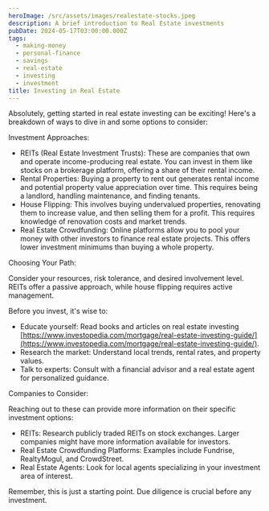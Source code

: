 ```yaml
---
heroImage: /src/assets/images/realestate-stocks.jpeg
description: A brief introduction to Real Estate investments
pubDate: 2024-05-17T03:00:00.000Z
tags:
  - making-money
  - personal-finance
  - savings
  - real-estate
  - investing
  - investment
title: Investing in Real Estate
---
```


Absolutely, getting started in real estate investing can be exciting! Here's a breakdown of ways to dive in and some options to consider:

Investment Approaches:

* REITs (Real Estate Investment Trusts): These are companies that own and operate income-producing real estate. You can invest in them like stocks on a brokerage platform, offering a share of their rental income.
* Rental Properties: Buying a property to rent out generates rental income and potential property value appreciation over time. This requires being a landlord, handling maintenance, and finding tenants.
* House Flipping: This involves buying undervalued properties, renovating them to increase value, and then selling them for a profit. This requires knowledge of renovation costs and market trends.
* Real Estate Crowdfunding: Online platforms allow you to pool your money with other investors to finance real estate projects. This offers lower investment minimums than buying a whole property.

Choosing Your Path:

Consider your resources, risk tolerance, and desired involvement level. REITs offer a passive approach, while house flipping requires active management.

Before you invest, it's wise to:

* Educate yourself: Read books and articles on real estate investing [https://www.investopedia.com/mortgage/real-estate-investing-guide/](https://www.investopedia.com/mortgage/real-estate-investing-guide/).
* Research the market: Understand local trends, rental rates, and property values.
* Talk to experts: Consult with a financial advisor and a real estate agent for personalized guidance.

Companies to Consider:

Reaching out to these can provide more information on their specific investment options:

* REITs: Research publicly traded REITs on stock exchanges. Larger companies might have more information available for investors.
* Real Estate Crowdfunding Platforms: Examples include Fundrise, RealtyMogul, and CrowdStreet.
* Real Estate Agents: Look for local agents specializing in your investment area of interest.

Remember, this is just a starting point. Due diligence is crucial before any investment.
